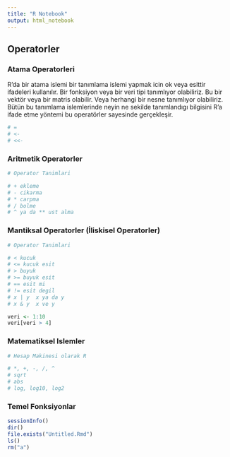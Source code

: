 ```yaml
---
title: "R Notebook"
output: html_notebook
---
```


## Operatorler

### Atama Operatorleri

R'da bir atama islemi bir tanımlama islemi yapmak icin ok veya esittir ifadeleri kullanılır. Bir fonksiyon veya bir veri tipi tanımlıyor olabiliriz. Bu bir vektör veya bir matris olabilir. Veya herhangi bir nesne tanımlıyor olabiliriz. Bütün bu tanımlama islemlerinde neyin ne sekilde tanımlandıgı bilgisini R'a ifade etme yöntemi bu operatörler sayesinde gerçekleşir.

```r

# =
# <-
# <<-

```


### Aritmetik Operatorler

```r

# Operator Tanimlari

# + ekleme
# - cikarma
# * carpma
# / bolme
# ^ ya da ** ust alma


```


### Mantiksal Operatorler (İliskisel Operatorler)

```r

# Operator Tanimlari

# < kucuk
# <= kucuk esit
# > buyuk
# >= buyuk esit
# == esit mi
# != esit degil
# x | y  x ya da y
# x & y  x ve y

veri <- 1:10
veri[veri > 4]

```


### Matematiksel Islemler

```r

# Hesap Makinesi olarak R

# *, +, -, /, ^
# sqrt
# abs
# log, log10, log2

```


### Temel Fonksiyonlar

```r

sessionInfo()
dir()
file.exists("Untitled.Rmd")
ls()
rm("a")

```